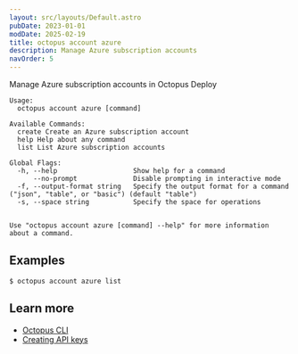 ```yaml
---
layout: src/layouts/Default.astro
pubDate: 2023-01-01
modDate: 2025-02-19
title: octopus account azure
description: Manage Azure subscription accounts
navOrder: 5
---
```


Manage Azure subscription accounts in Octopus Deploy

```
Usage:
  octopus account azure [command]

Available Commands:
  create Create an Azure subscription account
  help Help about any command
  list List Azure subscription accounts

Global Flags:
  -h, --help                   Show help for a command
      --no-prompt              Disable prompting in interactive mode
  -f, --output-format string   Specify the output format for a command ("json", "table", or "basic") (default "table")
  -s, --space string           Specify the space for operations


Use "octopus account azure [command] --help" for more information about a command.
```

## Examples

<SamplesInstance />

```
$ octopus account azure list

```

## Learn more

- [Octopus CLI](/docs/octopus-rest-api/cli)
- [Creating API keys](/docs/octopus-rest-api/how-to-create-an-api-key)